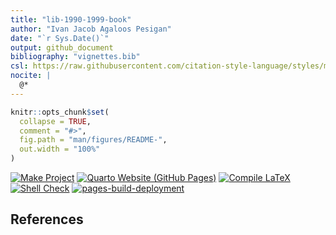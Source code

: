 ```yaml
---
title: "lib-1990-1999-book"
author: "Ivan Jacob Agaloos Pesigan"
date: "`r Sys.Date()`"
output: github_document
bibliography: "vignettes.bib"
csl: https://raw.githubusercontent.com/citation-style-language/styles/master/apa.csl
nocite: |
  @*
---
```


<!-- README.md is generated from .setup/readme/README.Rmd. Please edit that file -->

```r
knitr::opts_chunk$set(
  collapse = TRUE,
  comment = "#>",
  fig.path = "man/figures/README-",
  out.width = "100%"
)
```

<!-- badges: start -->
[![Make Project](https://github.com/ijapesigan/lib-1990-1999-book/actions/workflows/make.yml/badge.svg)](https://github.com/ijapesigan/lib-1990-1999-book/actions/workflows/make.yml)
[![Quarto Website (GitHub Pages)](https://github.com/ijapesigan/lib-1990-1999-book/actions/workflows/quarto-gh-pages.yml/badge.svg)](https://github.com/ijapesigan/lib-1990-1999-book/actions/workflows/quarto-gh-pages.yml)
[![Compile LaTeX](https://github.com/ijapesigan/lib-1990-1999-book/actions/workflows/latex.yml/badge.svg)](https://github.com/ijapesigan/lib-1990-1999-book/actions/workflows/latex.yml)
[![Shell Check](https://github.com/ijapesigan/lib-1990-1999-book/actions/workflows/shellcheck.yml/badge.svg)](https://github.com/ijapesigan/lib-1990-1999-book/actions/workflows/shellcheck.yml)
[![pages-build-deployment](https://github.com/ijapesigan/lib-1990-1999-book/actions/workflows/pages/pages-build-deployment/badge.svg)](https://github.com/ijapesigan/lib-1990-1999-book/actions/workflows/pages/pages-build-deployment)
<!-- badges: end -->

## References
